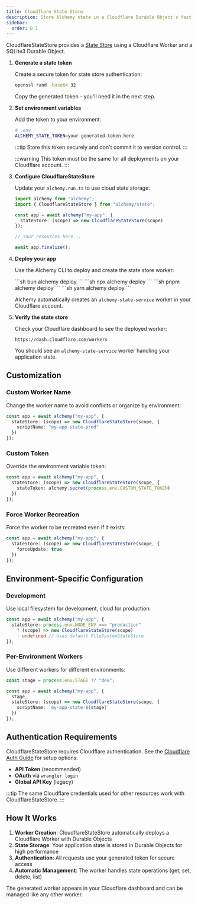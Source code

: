 ```yaml
---
title: Cloudflare State Store
description: Store Alchemy state in a Cloudflare Durable Object's fast SQLite3 database.
sidebar:
  order: 0.1
---
```



CloudflareStateStore provides a [State Store](/concepts/state) using a Cloudflare Worker and a SQLite3 Durable Object.

<Steps>

1. **Generate a state token**

   Create a secure token for state store authentication:

   ```sh
   openssl rand -base64 32
   ```

   Copy the generated token - you'll need it in the next step.

2. **Set environment variables**

   Add the token to your environment:

   ```sh
   # .env
   ALCHEMY_STATE_TOKEN=your-generated-token-here
   ```

   :::tip
   Store this token securely and don't commit it to version control.
   :::

   :::warning
   This token must be the same for all deployments on your Cloudflare account.
   :::

3. **Configure CloudflareStateStore**

   Update your `alchemy.run.ts` to use cloud state storage:

   ```typescript
   import alchemy from "alchemy";
   import { CloudflareStateStore } from "alchemy/state";

   const app = await alchemy("my-app", {
     stateStore: (scope) => new CloudflareStateStore(scope)
   });

   // Your resources here...

   await app.finalize();
   ```

4. **Deploy your app**

   Use the Alchemy CLI to deploy and create the state store worker:

   <Tabs syncKey="pkgManager">
     <TabItem label="bun">
       ```sh
       bun alchemy deploy
       ```
     </TabItem>
     <TabItem label="npm">
       ```sh
       npx alchemy deploy
       ```
     </TabItem>
     <TabItem label="pnpm">
       ```sh
       pnpm alchemy deploy
       ```
     </TabItem>
     <TabItem label="yarn">
       ```sh
       yarn alchemy deploy
       ```
     </TabItem>
   </Tabs>

   Alchemy automatically creates an `alchemy-state-service` worker in your Cloudflare account.

5. **Verify the state store**

   Check your Cloudflare dashboard to see the deployed worker:

   ```
   https://dash.cloudflare.com/workers
   ```

   You should see an `alchemy-state-service` worker handling your application state.

</Steps>

## Customization

### Custom Worker Name

Change the worker name to avoid conflicts or organize by environment:

```typescript
const app = await alchemy("my-app", {
  stateStore: (scope) => new CloudflareStateStore(scope, {
    scriptName: "my-app-state-prod"
  })
});
```

### Custom Token

Override the environment variable token:

```typescript
const app = await alchemy("my-app", {
  stateStore: (scope) => new CloudflareStateStore(scope, {
    stateToken: alchemy.secret(process.env.CUSTOM_STATE_TOKEN)
  })
});
```

### Force Worker Recreation

Force the worker to be recreated even if it exists:

```typescript
const app = await alchemy("my-app", {
  stateStore: (scope) => new CloudflareStateStore(scope, {
    forceUpdate: true
  })
});
```

## Environment-Specific Configuration

### Development

Use local filesystem for development, cloud for production:

```typescript
const app = await alchemy("my-app", {
  stateStore: process.env.NODE_ENV === "production" 
    ? (scope) => new CloudflareStateStore(scope)
    : undefined // Uses default FileSystemStateStore
});
```

### Per-Environment Workers

Use different workers for different environments:

```typescript
const stage = process.env.STAGE ?? "dev";

const app = await alchemy("my-app", {
  stage,
  stateStore: (scope) => new CloudflareStateStore(scope, {
    scriptName: `my-app-state-${stage}`
  })
});
```

## Authentication Requirements

CloudflareStateStore requires Cloudflare authentication. See the [Cloudflare Auth Guide](/guides/cloudflare) for setup options:

- **API Token** (recommended)
- **OAuth** via `wrangler login` 
- **Global API Key** (legacy)

:::tip
The same Cloudflare credentials used for other resources work with CloudflareStateStore.
:::

## How It Works

1. **Worker Creation**: CloudflareStateStore automatically deploys a Cloudflare Worker with Durable Objects
2. **State Storage**: Your application state is stored in Durable Objects for high performance
3. **Authentication**: All requests use your generated token for secure access
4. **Automatic Management**: The worker handles state operations (get, set, delete, list)

The generated worker appears in your Cloudflare dashboard and can be managed like any other worker. 